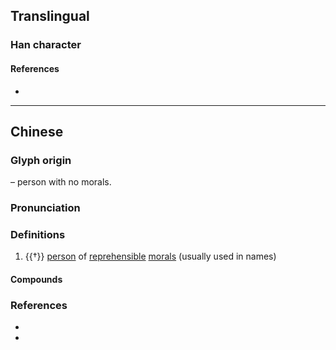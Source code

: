 {{character info/new}}
==Translingual==

===Han character===
{{Han char|rn=80|rad=毋|as=03|sn=7|four=40557|canj=GWJ,GWJH|ids=⿱士毋}}

====References====
* {{Han ref|kx=0589.040|dkj=16727|dj=0981.050|hdz=42382.020|uh=6BD0|ud=27600|bh=CB48|bd=52040}}

----

==Chinese==
{{zh-forms}}

===Glyph origin===
{{Han compound|士|毋|ls=ic|t1=(virtuous) man|t2=to not have}} – person with no morals.

===Pronunciation===
{{zh-pron
|m=ǎi
|c=oi2,aai2
|mc=y
|oc=y
|cat=n
}}

===Definitions===
{{zh-hanzi}}

# {{†}} [[person]] of [[reprehensible]] [[moral]]s (usually used in names)

====Compounds====
{{zh-der|嫪毐}}

===References===
* {{R:twedu|B01973}}
* {{R:yue:Hanzi}}